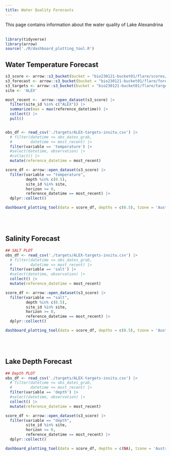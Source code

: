 ```yaml
---
title: Water Quality Forecasts
---
```


This page contains information about the water quality of Lake Alexandrina
<br />
<br />

```r
library(tidyverse)
library(arrow)
source('./R/dashboard_plotting_tool.R')
```

## Water Temperature Forecast 
```r
s3_score <- arrow::s3_bucket(bucket = "bio230121-bucket01/flare/scores/parquet", endpoint_override = "renc.osn.xsede.org", anonymous = TRUE)
s3_forecast <- arrow::s3_bucket(bucket = "bio230121-bucket01/flare/forecasts/parquet", endpoint_override = "renc.osn.xsede.org", anonymous = TRUE)
s3_targets <- arrow::s3_bucket(bucket = "bio230121-bucket01/flare/targets/ALEX", endpoint_override = "renc.osn.xsede.org", anonymous = TRUE)
site <- 'ALEX'

most_recent <-  arrow::open_dataset(s3_score) |> 
  filter(site_id %in% c("ALEX")) |> 
  summarize(max = max(reference_datetime)) |> 
  collect() |> 
  pull()


obs_df <- read_csv('./targets/ALEX-targets-insitu.csv') |> 
  # filter(datetime <= obs_dates_grab,
  #        datetime <= most_recent) |> 
  filter(variable == 'temperature') |> 
  #select(datetime, observation) |> 
  #collect() |> 
  mutate(reference_datetime = most_recent)

score_df <- arrow::open_dataset(s3_score) |>
  filter(variable == "temperature",
         depth %in% c(0.5),
         site_id %in% site,
         horizon >= 0,
         reference_datetime == most_recent) |>
  dplyr::collect()

dashboard_plotting_tool(data = score_df, depths = c(0.5), tzone = 'Australia/Adelaide', ylims = c(10,30), site_name = site, obs_hist = obs_df, historical_horizon = 30, forecast_horizon_confidence = 10)

```

<br />
<br />

## Salinity Forecast 

```r
## SALT PLOT 
obs_df <- read_csv('./targets/ALEX-targets-insitu.csv') |> 
  # filter(datetime <= obs_dates_grab,
  #        datetime <= most_recent) |> 
  filter(variable == 'salt') |> 
  #select(datetime, observation) |> 
  collect() |> 
  mutate(reference_datetime = most_recent)

score_df <- arrow::open_dataset(s3_score) |>
  filter(variable == "salt",
         depth %in% c(0.5),
         site_id %in% site,
         horizon >= 0,
         reference_datetime == most_recent) |>
  dplyr::collect()

dashboard_plotting_tool(data = score_df, depths = c(0.5), tzone = 'Australia/Adelaide', ylims = c(0,1), site_name = site, obs_hist = obs_df, historical_horizon = 30, forecast_horizon_confidence = 10)

```
<br />
<br />

## Lake Depth Forecast 

```r
## Depth PLOT 
obs_df <- read_csv('./targets/ALEX-targets-insitu.csv') |> 
  # filter(datetime <= obs_dates_grab,
  #        datetime <= most_recent) |> 
  filter(variable == 'depth') |> 
  #select(datetime, observation) |> 
  collect() |> 
  mutate(reference_datetime = most_recent)

score_df <- arrow::open_dataset(s3_score) |>
  filter(variable == "depth",
         site_id %in% site,
         horizon >= 0,
         reference_datetime == most_recent) |>
  dplyr::collect()

dashboard_plotting_tool(data = score_df, depths = c(NA), tzone = 'Australia/Adelaide', ylims = c(0,10), site_name = site, obs_hist = obs_df, historical_horizon = 30, forecast_horizon_confidence = 10)
```
